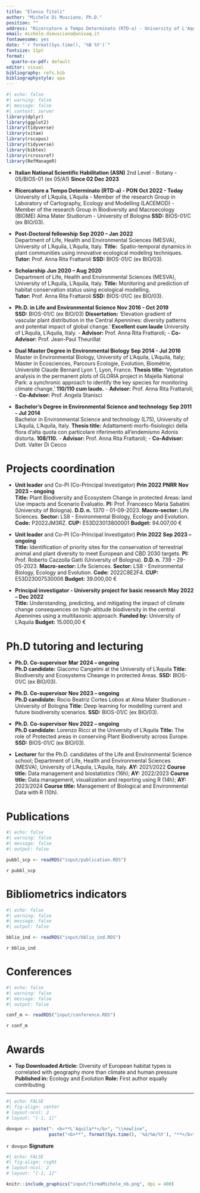 ```yaml
---
title: "Elenco Titoli"
author: "Michele Di Musciano, Ph.D."
position: ""
address: "Ricercatore a Tempo Determinato (RTD-a) - University of L'Aquila" 
email: michele.dimusciano@univaq.it
fontawesome: yes
date: "`r format(Sys.time(), '%B %Y')`"
fontsize: 11pt
format:
  quarto-cv-pdf: default
editor: visual
bibliography: refs.bib
bibliographystyle: apa
---
```


```r
#| echo: false
#| warning: false
#| message: false
#| context: server
library(dplyr)
library(ggplot2)
library(tidyverse)
library(vitae)
library(rscopus)
library(tidyverse)
library(bibtex)
library(rcrossref)    
library(RefManageR)
```


-   **Italian National Scientific Habilitation (ASN)** \newline 2nd Level - Botany - 05/BIOS-01 (ex 05/A1) \hfill<b>**Since 02 Dec 2023**</b>

-   **Ricercatore a Tempo Determinato (RTD-a) - PON** \hfill<b>**Oct 2022 - Today**</b>\
    University of L'Aquila, L'Aquila - Member of the research Group in Laboratory of Cartography, Ecology and Modelling (LACEMOD) - Member of the research Group in Biodiversity and Macroecology (BIOME) Alma Mater Studiorum - University of Bologna **SSD:** BIOS-01/C (ex BIO/03).

-   **Post-Doctoral fellowship** \hfill<b>**Sep 2020 – Jan 2022**</b>\
    Department of Life, Health and Environmental Sciences (MESVA), University of L’Aquila, L’Aquila, Italy. \newline <b>**Title:**</b>  Spatio-temporal dynamics in plant communities using innovative ecological modeling techniques. \newline <b>**Tutor:**</b> Prof. Anna Rita Frattaroli **SSD:** BIOS-01/C (ex BIO/03).

-   **Scholarship** \hfill<b>**Jun 2020 – Aug 2020**</b>\
    Department of Life, Health and Environmental Sciences (MESVA), University of L’Aquila, L’Aquila, Italy. \newline <b>**Title:**</b> Monitoring and prediction of habitat conservation status using ecological modelling. \newline <b>**Tutor:**</b> Prof. Anna Rita Frattaroli **SSD:** BIOS-01/C (ex BIO/03).
    
-   **Ph.D. in Life and Environmental Science** \hfill <b>**Nov 2016 - Oct 2019**</b>\
    **SSD:** BIOS-01/C (ex BIO/03) **Dissertation:** 'Elevation gradient of vascular plant distribution in the Central Apennines: diversity patterns and potential impact of global change.' **Excellent cum laude** \newline University of L’Aquila, L'Aquila, Italy. \newline - **Advisor:** Prof. Anna Rita Frattaroli; \newline - **Co-Advisor:** Prof. Jean-Paul Theurillat

-   **Dual Master Degree in Environmental Biology** \hfill <b>**Sep 2014 - Jul 2016**</b>\
    Master in Environmental Biology, University of L’Aquila, L’Aquila, Italy; Master in Ecosciences, Parcours Ecologie, Evolution, Biométrie, Université Claude Bernard Lyon 1, Lyon, France. \newline <b>**Thesis title:**</b> 'Vegetation analysis in the permanent plots of GLORIA project in Majella National Park: a synchronic approach to identify the key species for monitoring climate change.' **110/110 cum laude.** \newline - **Advisor:** Prof. Anna Rita Frattaroli; \newline - **Co-Advisor:** Prof. Angela Stanisci

-   **Bachelor's Degree in Environmental Science and technology** \hfill <b>**Sep 2011 - Jul 2014**</b>\
    Bachelor in Environmental Science and technology (L75), University of L’Aquila, L’Aquila, Italy. \newline <b>**Thesis title:**</b> Adattamenti morfo-fisiologici della flora d’alta quota con particolare riferimento all’endemismo Adonis distorta. **108/110.** \newline - **Advisor:** Prof. Anna Rita Frattaroli; \newline - **Co-Advisor:** Dott. Valter Di Cecco


# Projects coordination

-   **Unit leader** and Co-PI (Co-Principal Investigator) **Prin 2022 PNRR** \hfill<b>**Nov 2023 – ongoing**</b>\
    **Title:** Plant Biodiversity and Ecosystem Change in protected Areas: land Use impacts and Scenario Evaluatio. **PI:** Prof. Francesco Maria Sabatini (University of Bologna). **D.D. n.** 1370 - 01-09-2023. **Macro-sector:** Life Sciences. **Sector:** LS8 - Environmental Biology, Ecology and Evolution. **Code:** P2022JM3RZ. **CUP:** E53D23013800001 **Budget:** 94.007,00 €

-   **Unit leader** and Co-PI (Co-Principal Investigator) **Prin 2022** \hfill<b>**Sep 2023 – ongoing**</b>\
    **Title:** Identification of priority sites for the conservation of terrestrial animal and plant diversity to meet European and CBD 2030 targets. **PI:** Prof. Roberto Cazzolla Gatti (University of Bologna). **D.D. n.** 739 - 29-05-2023. **Macro-sector:** Life Sciences. **Sector:** LS8 - Environmental Biology, Ecology and Evolution. **Code:** 2022C8E2F4. **CUP:** E53D23007530006 **Budget:** 39.000,00 €

-   **Principal investigator - University project for basic research** \hfill<b>**May 2022 – Dec 2022**</b>\
    **Title:** Understanding, predicting, and mitigating the impact of climate change consequences on high-altitude biodiversity in the central Apennines using a multitaxonic approach. **Funded by:** University of L'Aquila **Budget:** 15.000,00 €

# Ph.D tutoring and lecturing

-   **Ph.D. Co-supervisor** \hfill<b>**Mar 2024 – ongoing**</b>\
    **Ph.D candidate:** Giacomo Cangelmi at the University of L'Aquila **Title:** Biodiversity and Ecosystems Cheange in protected Areas. **SSD:** BIOS-01/C (ex BIO/03).

-   **Ph.D. Co-supervisor** \hfill<b>**Nov 2023 – ongoing**</b>\
    **Ph.D candidate:** Rocio Beatriz Cortes Lobos at Alma Mater Studiorum - University of Bologna **Title:** Deep learning for modelling current and future biodiversity scenarios. **SSD:** BIOS-01/C (ex BIO/03).

-   **Ph.D. Co-supervisor** \hfill<b>**Nov 2022 – ongoing**</b>\
    **Ph.D candidate:** Lorenzo Ricci at the University of L'Aquila **Title:** The role of Protected areas in conserving Plant Biodiversity across Europe. **SSD:** BIOS-01/C (ex BIO/03).

-   **Lecturer** for the Ph.D. candidates of the Life and Environmental Science school; Department of Life, Health and Environmental Sciences (MESVA), University of L’Aquila, L’Aquila, Italy. **AY:** 2021/2022 **Course title:** Data management and biostatistics (16h); **AY:** 2022/2023 **Course title:** Data management, visualization and reporting using R (14h); **AY:** 2023/2024 **Course title:** Management of Biological and Environmental Data with R (10h).


# Publications

```r
#| echo: false
#| warning: false
#| message: false
#| output: false

pubbl_scp <- readRDS("input/publication.RDS")

```

`r pubbl_scp`

# Bibliometrics indicators

```r
#| echo: false
#| warning: false
#| message: false
#| output: false

bblio_ind <- readRDS("input/bblio_ind.RDS")

```

`r bblio_ind`

# Conferences

```r
#| echo: false
#| warning: false
#| message: false
#| output: false

conf_m <- readRDS("input/conference.RDS")

```

`r conf_m`

# Awards

-   **Top Downloaded Article:** Diversity of European habitat types is correlated with geography more than climate and human pressure **Published in:** Ecology and Evolution **Role:** First author equally contributing



------------------------------------------------------------------------

\vspace{15 mm}
```r
#| echo: FALSE
#| fig-align: center
# layout-ncol: 2
# layout: "[-1, 1]"

dovqun <- paste("- <b>**L'Aquila**</b>", "\\newline", 
                paste("<b>**", format(Sys.time(), '%d/%m/%Y'), "**</b>", sep = ""))
```

`r dovqun` \hspace{105 mm} <b>**Signature**</b>

```r
#| echo: FALSE
#| fig-align: right
# layout-ncol: 2
# layout: "[-1, 1]"

knitr::include_graphics("input/firmaMichele_nb.png", dpi = 400) 

```
